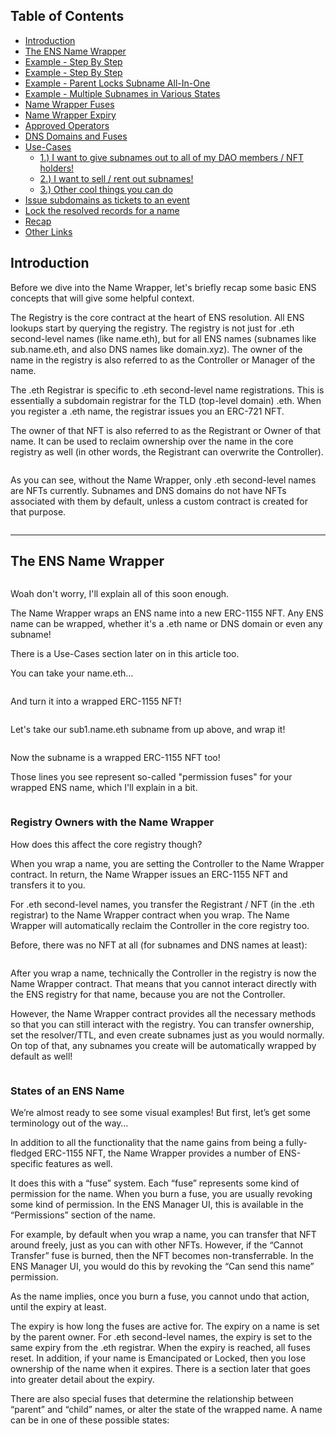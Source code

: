 ## Table of Contents

- [Introduction](#introduction)
- [The ENS Name Wrapper](#the-ens-name-wrapper)
- [Example - Step By Step](#example---step-by-step)
- [Example - Step By Step](#)
- [Example - Parent Locks Subname All-In-One](#)
- [Example - Multiple Subnames in Various States](#)
- [Name Wrapper Fuses](#)
- [Name Wrapper Expiry](#)
- [Approved Operators](#)
- [DNS Domains and Fuses](#)
- [Use-Cases](#)
    - [1.) I want to give subnames out to all of my DAO members / NFT holders!](#)
    - [2.) I want to sell / rent out subnames!](#)
    - [3.) Other cool things you can do](#)
- [Issue subdomains as tickets to an event](#)
- [Lock the resolved records for a name](#)
- [Recap](#)
- [Other Links](#)

## Introduction

Before we dive into the Name Wrapper, let's briefly recap some basic ENS concepts that will give some helpful context.

The Registry is the core contract at the heart of ENS resolution. All ENS lookups start by querying the registry. The registry is not just for .eth second-level names (like name.eth), but for all ENS names (subnames like sub.name.eth, and also DNS names like domain.xyz). The owner of the name in the registry is also referred to as the Controller or Manager of the name.

The .eth Registrar is specific to .eth second-level name registrations. This is essentially a subdomain registrar for the TLD (top-level domain) .eth. When you register a .eth name, the registrar issues you an ERC-721 NFT.

The owner of that NFT is also referred to as the Registrant or Owner of that name. It can be used to reclaim ownership over the name in the core registry as well (in other words, the Registrant can overwrite the Controller).

![]()

As you can see, without the Name Wrapper, only .eth second-level names are NFTs currently. Subnames and DNS domains do not have NFTs associated with them by default, unless a custom contract is created for that purpose.

![]()

---

## The ENS Name Wrapper

![]()

Woah don't worry, I'll explain all of this soon enough.

The Name Wrapper wraps an ENS name into a new ERC-1155 NFT. Any ENS name can be wrapped, whether it's a .eth name or DNS domain or even any subname!

There is a Use-Cases section later on in this article too.

You can take your name.eth…

![]()

And turn it into a wrapped ERC-1155 NFT!

![]()

Let's take our sub1.name.eth subname from up above, and wrap it!

![]()

Now the subname is a wrapped ERC-1155 NFT too!

Those lines you see represent so-called "permission fuses" for your wrapped ENS name, which I'll explain in a bit.

![]()

### Registry Owners with the Name Wrapper

How does this affect the core registry though?

When you wrap a name, you are setting the Controller to the Name Wrapper contract. In return, the Name Wrapper issues an ERC-1155 NFT and transfers it to you.

For .eth second-level names, you transfer the Registrant / NFT (in the .eth registrar) to the Name Wrapper contract when you wrap. The Name Wrapper will automatically reclaim the Controller in the core registry too.

Before, there was no NFT at all (for subnames and DNS names at least):

![]()

After you wrap a name, technically the Controller in the registry is now the Name Wrapper contract. That means that you cannot interact directly with the ENS registry for that name, because you are not the Controller.

However, the Name Wrapper contract provides all the necessary methods so that you can still interact with the registry. You can transfer ownership, set the resolver/TTL, and even create subnames just as you would normally. On top of that, any subnames you create will be automatically wrapped by default as well!

![]()

### States of an ENS Name

We’re almost ready to see some visual examples! But first, let’s get some terminology out of the way…

In addition to all the functionality that the name gains from being a fully-fledged ERC-1155 NFT, the Name Wrapper provides a number of ENS-specific features as well.

It does this with a “fuse” system. Each “fuse” represents some kind of permission for the name. When you burn a fuse, you are usually revoking some kind of permission. In the ENS Manager UI, this is available in the “Permissions” section of the name.

For example, by default when you wrap a name, you can transfer that NFT around freely, just as you can with other NFTs. However, if the “Cannot Transfer” fuse is burned, then the NFT becomes non-transferrable. In the ENS Manager UI, you would do this by revoking the “Can send this name” permission.

As the name implies, once you burn a fuse, you cannot undo that action, until the expiry at least.

The expiry is how long the fuses are active for. The expiry on a name is set by the parent owner. For .eth second-level names, the expiry is set to the same expiry from the .eth registrar. When the expiry is reached, all fuses reset. In addition, if your name is Emancipated or Locked, then you lose ownership of the name when it expires. There is a section later that goes into greater detail about the expiry.

There are also special fuses that determine the relationship between “parent” and “child” names, or alter the state of the wrapped name. A name can be in one of these possible states:
